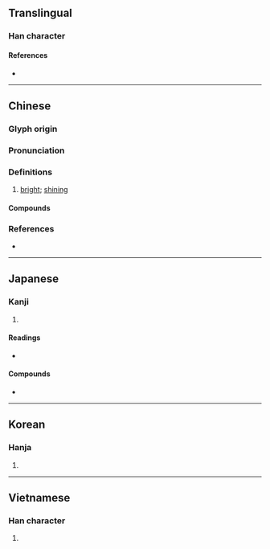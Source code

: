 {{character info}}
==Translingual==

===Han character===
{{Han char|rn=86|rad=火|as=08|sn=12|four=96811|canj=FAPP|ids=⿰火昆}}

====References====
* {{Han ref|kx=0673.160|dkj=19103|dj=1081.170|hdz=32209.040|uh=711C|ud=28956|bh=B54F|bd=46415}}

----

==Chinese==
{{zh-forms}}

===Glyph origin===
{{Han etym}}

===Pronunciation===
{{zh-pron
|m=kūn
|c=kwan1,gwan1,wan6
|mc=y
|oc=y
|cat=a
}}

===Definitions===
{{zh-hanzi}}

# {{lb|zh|literary}} [[bright]]; [[shining]]

====Compounds====
{{zh-der|焜燿|焜黃|燒火焜}}

===References===
* {{R:yue:Hanzi}}

----

==Japanese==

===Kanji===
{{ja-kanji|grade=|rs=火08}}

# {{rfdef|ja|sort=火08}}

====Readings====
* {{ja-readings|on=[[こん]] (kon)|kun=[[かがやく]] (kagayaku)}}

====Compounds====
* {{ja-r|焜炉|こんろ}}

----

==Korean==

===Hanja===
{{ko-hanja|hangeul=혼|eumhun=|rv=hon|mr=hon|y=hon}}

# {{rfdef|ko|sort=火08}}

----

==Vietnamese==

===Han character===
{{vi-readings|rs=火08|hanviet=hỗn |nom=}}

# {{rfdef|vi|sort=火08}}
